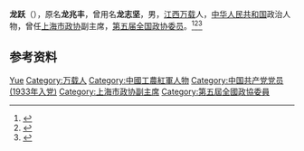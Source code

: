 '''龙跃'''（{{bd|1912年|10月23日|1995年}}），原名'''龙兆丰'''，曾用名'''龙志坚'''，男，[[江西|江西]][[万载|万载]]人，[[中华人民共和国|中华人民共和国]]政治人物，曾任[[上海市政协|上海市政协]]副主席，[[第五届全国政协委员|第五届全国政协委员]]。<ref>{{Cite book|title=中华人民共和国职官志|author=何虎生, 李耀东, 向常福主编|publisher=中国社会出版社|year=2003|isbn=9787800883934|location=北京|pages=}}</ref><ref>{{Cite book|title=上海大辞典 • 下册|author=王荣华主编|publisher=上海辞书出版社|year=2013|isbn=|location=上海|pages=}}</ref><ref>{{Cite book|title=浙江民国人物大辞典|author=林吕建主编|publisher=浙江大学出版社|year=2013|isbn=|location=杭州|pages=820}}</ref>

== 参考资料 ==
{{reflist}}

{{中国人物小作品}}

{{Authority control}}
{{DEFAULTSORT:Long龙}}
[[Category:龙姓|Yue]]
[[Category:万载人|Category:万载人]]
[[Category:中國工農紅軍人物|Category:中國工農紅軍人物]]
[[Category:中国共产党党员_(1933年入党)|Category:中国共产党党员 (1933年入党)]]
[[Category:上海市政协副主席|Category:上海市政协副主席]]
[[Category:第五屆全國政協委員|Category:第五屆全國政協委員]]